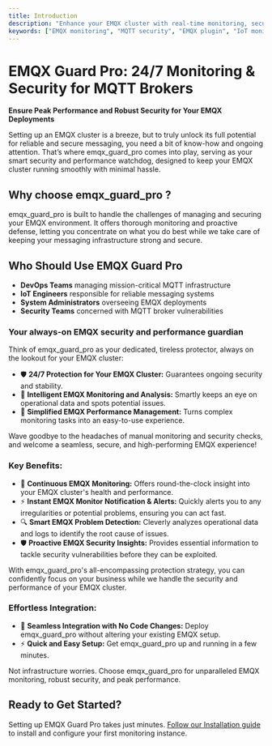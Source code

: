 ```yaml
---
title: Introduction
description: "Enhance your EMQX cluster with real-time monitoring, security alerts, and performance optimization without code changes or complex setup."
keywords: ["EMQX monitoring", "MQTT security", "EMQX plugin", "IoT monitoring", "MQTT broker security"]
---
```

# EMQX Guard Pro: 24/7 Monitoring & Security for MQTT Brokers

**Ensure Peak Performance and Robust Security for Your EMQX Deployments**

Setting up an EMQX cluster is a breeze, but to truly unlock its full potential for reliable and secure messaging, you need a bit of know-how and ongoing attention. That’s where emqx_guard_pro comes into play, serving as your smart security and performance watchdog, designed to keep your EMQX cluster running smoothly with minimal hassle.

## Why choose emqx_guard_pro ?

emqx_guard_pro is built to handle the challenges of managing and securing your EMQX environment. It offers thorough monitoring and proactive defense, letting you concentrate on what you do best while we take care of keeping your messaging infrastructure strong and secure.

## Who Should Use EMQX Guard Pro

- **DevOps Teams** managing mission-critical MQTT infrastructure
- **IoT Engineers** responsible for reliable messaging systems
- **System Administrators** overseeing EMQX deployments
- **Security Teams** concerned with MQTT broker vulnerabilities

### Your always-on EMQX security and performance guardian

Think of emqx_guard_pro as your dedicated, tireless protector, always on the lookout for your EMQX cluster:

- 🛡️ **24/7 Protection for Your EMQX Cluster:** Guarantees ongoing security and stability.
- 🧠 **Intelligent EMQX Monitoring and Analysis:** Smartly keeps an eye on operational data and spots potential issues.
- 🚀 **Simplified EMQX Performance Management:** Turns complex monitoring tasks into an easy-to-use experience.

Wave goodbye to the headaches of manual monitoring and security checks, and welcome a seamless, secure, and high-performing EMQX experience!

### Key Benefits:

- 🚀 **Continuous EMQX Monitoring:** Offers round-the-clock insight into your EMQX cluster's health and performance.
- ⚡ **Instant EMQX Monitor Notification & Alerts:** Quickly alerts you to any irregularities or potential problems, ensuring you can act fast.
- 🔍 **Smart EMQX Problem Detection:** Cleverly analyzes operational data and logs to identify the root cause of issues.
- 🛡️ **Proactive EMQX Security Insights:** Provides essential information to tackle security vulnerabilities before they can be exploited.

With emqx_guard_pro's all-encompassing protection strategy, you can confidently focus on your business while we handle the security and performance of your EMQX cluster.

### Effortless Integration:

- 🔌 **Seamless Integration with No Code Changes:** Deploy emqx_guard_pro without altering your existing EMQX setup.
- ⚡ **Quick and Easy Setup:** Get emqx_guard_pro up and running in a few minutes.

Not infrastructure worries. Choose emqx_guard_pro for unparalleled EMQX
monitoring, robust security, and peak performance.

## Ready to Get Started?

Setting up EMQX Guard Pro takes just minutes. [Follow our Installation guide](/emqx-guard-pro/installation) to install and configure your first monitoring instance.